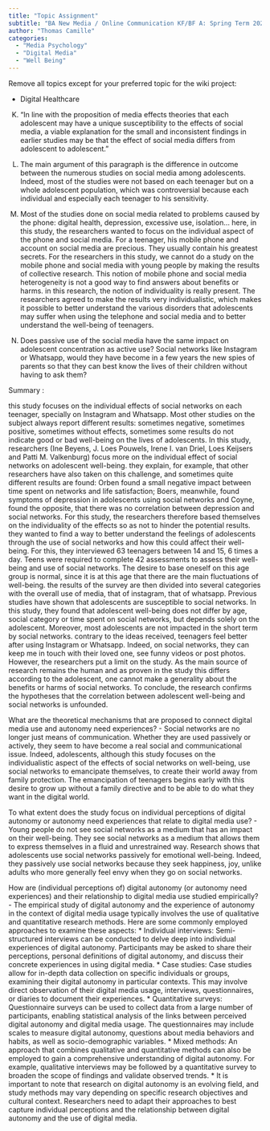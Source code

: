 ```yaml
---
title: "Topic Assignment"
subtitle: "BA New Media / Online Communication KF/BF A: Spring Term 2023"
author: "Thomas Camille"
categories:
  - "Media Psychology"
  - "Digital Media"
  - "Well Being"
---
```


Remove all topics except for your preferred topic for the wiki project:

- Digital Healthcare

(K) "In line with the proposition of media effects theories that each adolescent may have a unique susceptibility to the effects of social media, a viable explanation for the small and inconsistent findings in earlier studies may be that the effect of social media differs from adolescent to adolescent."

(A) The main argument of this paragraph is the difference in outcome between the numerous studies on social media among adolescents. Indeed, most of the studies were not based on each teenager but on a whole adolescent population, which was controversial because each individual and especially each teenager to his sensitivity.

(R) Most of the studies done on social media related to problems caused by the phone: digital health, depression, excessive use, isolation... here, in this study, the researchers wanted to focus on the individual aspect of the phone and social media. For a teenager, his mobile phone and account on social media are precious. They usually contain his greatest secrets. For the researchers in this study, we cannot do a study on the mobile phone and social media with young people by making the results of collective research. This notion of mobile phone and social media heterogeneity is not a good way to find answers about benefits or harms. in this research, the notion of individuality is really present. The researchers agreed to make the results very individualistic, which makes it possible to better understand the various disorders that adolescents may suffer when using the telephone and social media and to better understand the well-being of teenagers. 

(Q) Does passive use of the social media have the same impact on adolescent concentration as active use? 
    Social networks like Instagram or Whatsapp, would they have become in a few years the new spies of parents so that they can best know the lives of their children without having to ask them? 

Summary : 

this study focuses on the individual effects of social networks on each teenager, specially on Instagram and Whatsapp. Most other studies on the subject always report different results: sometimes negative, sometimes positive, sometimes without effects, sometimes some results do not indicate good or bad well-being on the lives of adolescents. In this study, researchers (Ine Beyens, J. Loes Pouwels, Irene I. van Driel, Loes Keijsers and Patti M. Valkenburg) focus more on the individual effect of social networks on adolescent well-being. they explain, for example, that other researchers have also taken on this challenge, and sometimes quite different results are found: Orben found a small negative impact between time spent on networks and life satisfaction; Boers, meanwhile, found symptoms of depression in adolescents using social networks and Coyne, found the opposite, that there was no correlation between depression and social networks. For this study, the researchers therefore based themselves on the individuality of the effects so as not to hinder the potential results. they wanted to find a way to better understand the feelings of adolescents through the use of social networks and how this could affect their well-being. For this, they interviewed 63 teenagers between 14 and 15, 6 times a day. Teens were required to complete 42 assessments to assess their well-being and use of social networks. The desire to base oneself on this age group is normal, since it is at this age that there are the main fluctuations of well-being. the results of the survey are then divided into several categories with the overall use of media, that of instagram, that of whatsapp. Previous studies have shown that adolescents are susceptible to social networks. In this study, they found that adolescent well-being does not differ by age, social category or time spent on social networks, but depends solely on the adolescent. Moreover, most adolescents are not impacted in the short term by social networks. contrary to the ideas received, teenagers feel better after using Instagram or Whatsapp. Indeed, on social networks, they can keep me in touch with their loved one, see funny videos or post photos. 
However, the researchers put a limit on the study. As the main source of research remains the human and as proven in the study this differs according to the adolescent, one cannot make a generality about the benefits or harms of social networks. 
To conclude, the research confirms the hypotheses that the correlation between adolescent well-being and social networks is unfounded. 


What are the theoretical mechanisms that are proposed to connect digital media use and autonomy need experiences? -
Social networks are no longer just means of communication. Whether they are used passively or actively, they seem to have become a real social and communicational issue. Indeed, adolescents, although this study focuses on the individualistic aspect of the effects of social networks on well-being, use social networks to emancipate themselves, to create their world away from family protection. The emancipation of teenagers begins early with this desire to grow up without a family directive and to be able to do what they want in the digital world. 

To what extent does the study focus on individual perceptions of digital autonomy or autonomy need experiences that relate to digital media use? - 
Young people do not see social networks as a medium that has an impact on their well-being. They see social networks as a medium that allows them to express themselves in a fluid and unrestrained way. Research shows that adolescents use social networks passively for emotional well-being. Indeed, they passively use social networks because they seek happiness, joy, unlike adults who more generally feel envy when they go on social networks. 

How are (individual perceptions of) digital autonomy (or autonomy need experiences) and their relationship to digital media use studied empirically? - 
The empirical study of digital autonomy and the experience of autonomy in the context of digital media usage typically involves the use of qualitative and quantitative research methods. Here are some commonly employed approaches to examine these aspects:
* Individual interviews: Semi-structured interviews can be conducted to delve deep into individual experiences of digital autonomy. Participants may be asked to share their perceptions, personal definitions of digital autonomy, and discuss their concrete experiences in using digital media.
* Case studies: Case studies allow for in-depth data collection on specific individuals or groups, examining their digital autonomy in particular contexts. This may involve direct observation of their digital media usage, interviews, questionnaires, or diaries to document their experiences.
* Quantitative surveys: Questionnaire surveys can be used to collect data from a large number of participants, enabling statistical analysis of the links between perceived digital autonomy and digital media usage. The questionnaires may include scales to measure digital autonomy, questions about media behaviors and habits, as well as socio-demographic variables.
* Mixed methods: An approach that combines qualitative and quantitative methods can also be employed to gain a comprehensive understanding of digital autonomy. For example, qualitative interviews may be followed by a quantitative survey to broaden the scope of findings and validate observed trends.
* It is important to note that research on digital autonomy is an evolving field, and study methods may vary depending on specific research objectives and cultural context. Researchers need to adapt their approaches to best capture individual perceptions and the relationship between digital autonomy and the use of digital media.

